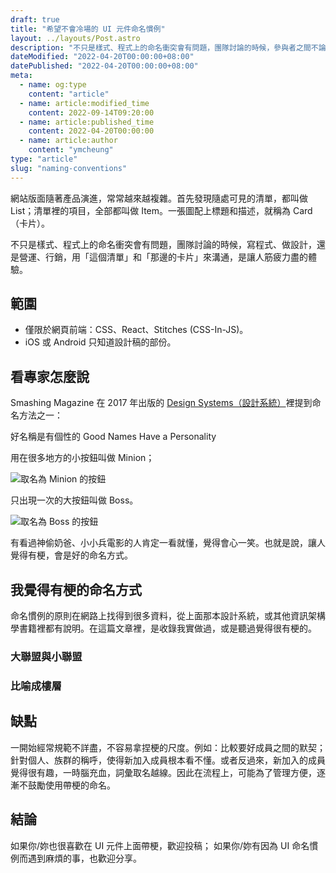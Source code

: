 ```yaml
---
draft: true
title: "希望不會冷場的 UI 元件命名慣例"
layout: ../layouts/Post.astro
description: "不只是樣式、程式上的命名衝突會有問題，團隊討論的時候，參與者之間不論是寫程式、做設計，還是營運、行銷，用「這個清單」和「那邊的卡片」來溝通，是讓人筋疲力盡的體驗。"
dateModified: "2022-04-20T00:00:00+08:00"
datePublished: "2022-04-20T00:00:00+08:00"
meta:
  - name: og:type
    content: "article"
  - name: article:modified_time
    content: 2022-09-14T09:20:00
  - name: article:published_time
    content: 2022-04-20T00:00:00
  - name: article:author
    content: "ymcheung"
type: "article"
slug: "naming-conventions"
---
```

網站版面隨著產品演進，常常越來越複雜。首先發現隨處可見的清單，都叫做 List；清單裡的項目，全部都叫做 Item。一張圖配上標題和描述，就稱為 Card（卡片）。

不只是樣式、程式上的命名衝突會有問題，團隊討論的時候，寫程式、做設計，還是營運、行銷，用「這個清單」和「那邊的卡片」來溝通，是讓人筋疲力盡的體驗。

## 範圍

- 僅限於網頁前端：CSS、React、Stitches (CSS-In-JS)。
- iOS 或 Android 只知道設計稿的部份。

## 看專家怎麼說

Smashing Magazine 在 2017 年出版的 [Design Systems（設計系統）](https://www.smashingmagazine.com/design-systems-book)裡提到命名方法之一：

好名稱是有個性的
Good Names Have a Personality

用在很多地方的小按鈕叫做 Minion；

![取名為 Minion 的按鈕](/images/naming-conventions/minion.webp)

只出現一次的大按鈕叫做 Boss。

![取名為 Boss 的按鈕](/images/naming-conventions/boss.webp)

有看過神偷奶爸、小小兵電影的人肯定一看就懂，覺得會心一笑。也就是說，讓人覺得有梗，會是好的命名方式。

## 我覺得有梗的命名方式

命名慣例的原則在網路上找得到很多資料，從上面那本設計系統，或其他資訊架構學書籍裡都有說明。在這篇文章裡，是收錄我實做過，或是聽過覺得很有梗的。

### 大聯盟與小聯盟

### 比喻成樓層

## 缺點

一開始經常規範不詳盡，不容易拿捏梗的尺度。例如：比較要好成員之間的默契；針對個人、族群的稱呼，使得新加入成員根本看不懂。或者反過來，新加入的成員覺得很有趣，一時腦充血，詞彙取名越線。因此在流程上，可能為了管理方便，逐漸不鼓勵使用帶梗的命名。

## 結論

如果你/妳也很喜歡在 UI 元件上面帶梗，歡迎投稿；
如果你/妳有因為 UI 命名慣例而遇到麻煩的事，也歡迎分享。
